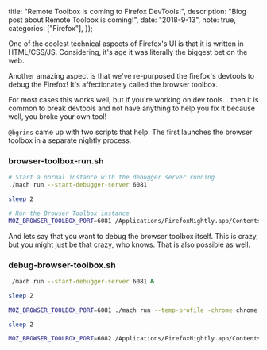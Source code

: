   title: "Remote Toolbox is coming to Firefox DevTools!",
  description: "Blog post about Remote Toolbox is coming!",
  date: "2018-9-13",
  note: true,
  categories: ["Firefox"],
});

One of the coolest technical aspects of Firefox's UI is that it is written in HTML/CSS/JS.
Considering, it's age it was literally the biggest bet on the web.

Another amazing aspect is that we've re-purposed the firefox's devtools to debug the Firefox!
It's affectionately called the browser toolbox.

For most cases this works well, but if you're working on dev tools... then it is common to break devtools and not have anything to help you fix it because well, you broke your own tool!

`@bgrins` came up with two scripts that help. The first launches the browser toolbox in a separate nightly process.

### browser-toolbox-run.sh

```bash
# Start a normal instance with the debugger server running
./mach run --start-debugger-server 6081

sleep 2

# Run the Browser Toolbox instance
MOZ_BROWSER_TOOLBOX_PORT=6081 /Applications/FirefoxNightly.app/Contents/MacOS/firefox-bin --profile /tmp/foobar -chrome chrome://devtools/content/framework/toolbox-process-window.html --purgecaches --jsconsole
```

And lets say that you want to debug the browser toolbox itself. This is crazy, but you might just be that crazy, who knows. That is also possible as well.

### debug-browser-toolbox.sh

```bash
./mach run --start-debugger-server 6081 &

sleep 2

MOZ_BROWSER_TOOLBOX_PORT=6081 ./mach run --temp-profile -chrome chrome://devtools/content/framework/toolbox-process-window.html --purgecaches --start-debugger-server 6082 &

sleep 2

MOZ_BROWSER_TOOLBOX_PORT=6082 /Applications/FirefoxNightly.app/Contents/MacOS/firefox-bin --temp-profile -chrome chrome://devtools/content/framework/toolbox-process-window.html --purgecaches
```
